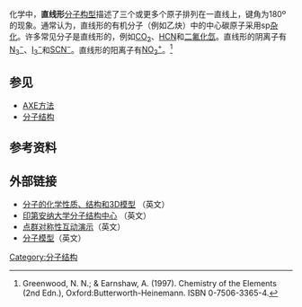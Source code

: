 {{NoteTA
|G1=Chemistry
}}
{{Infobox molecular geometry
| Examples= BeF<sub>2</sub>
| Image_File=Beryllium-fluoride-3D-vdW.png
| Symmetry_group= C<sub>∞v</sub>, D<sub>∞h</sub>
| Steric_number= 不明
| Coordination_number= 2
| Bond_angle= 180°
| mu= 可能為0
}}

化学中，'''直线形'''[[分子构型|分子构型]]描述了三个或更多个原子排列在一直线上，键角为180º的现象。通常认为，直线形的有机分子（例如乙炔）中的中心碳原子采用sp[[杂化|杂化]]。许多常见分子是直线形的，例如[[二氧化碳|CO<sub>2</sub>]]、[[氰化氢|HCN]]和[[二氟化氙|二氟化氙]]。直线形的阴离子有[[叠氮化合物|N<sub>3</sub><sup><nowiki>−</nowiki></sup>]]、[[三碘阴离子|I<sub>3</sub><sup><nowiki>−</nowiki></sup>]]和[[硫氰酸|SCN<sup><nowiki>−</nowiki></sup>]]。直线形的阳离子有[[硝酰阳离子|NO<sub>2</sub><sup>+</sup>]]。<ref>Greenwood, N. N.; & Earnshaw, A. (1997). Chemistry of the Elements (2nd Edn.), Oxford:Butterworth-Heinemann. ISBN 0-7506-3365-4.</ref>

==参见==
*[[价层电子对互斥理论#实际预测|AXE方法]]
*[[分子结构|分子结构]]

==参考资料==
{{reflist}}

==外部链接==
*[http://www.3dchem.com/3D 分子的化学性质、结构和3D模型]{{dead link|date=2018年1月 |bot=InternetArchiveBot |fix-attempted=yes }} （英文）
*[http://www.iumsc.indiana.edu/IUMSC  印第安纳大学分子结构中心] {{Wayback|url=http://www.iumsc.indiana.edu/IUMSC |date=20040629120913 }}（英文）
*[https://web.archive.org/web/20090521155739/http://www.phys.ncl.ac.uk/staff/njpg/symmetry/Molecules_l3d.html 点群对称性互动演示]（英文）
*[https://web.archive.org/web/20080120023822/http://chemlab.truman.edu/CHEM121Labs/MolecularModeling1.htm  分子模型]（英文）
<!--*[http://intro.chem.okstate.edu/1314F97/Chapter9/3BP.html  平面三角形动画演示]-->

{{MolecularGeometry}}

{{Chemistry-stub}}

[[Category:分子结构|Category:分子结构]]
